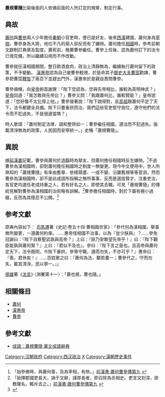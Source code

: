 '''蕭規曹隨'''比喻後面的人依循前面的人所訂定的規章，制定行事。

== 典故 ==
[[蕭何|蕭何]]與[[曹參|曹參]]兩人少年擔任[[秦朝|秦朝]]小官吏時，便已是好友，後來[[西漢|西漢]]建國，蕭何身為[[宰相|宰相]]，曹參身為大將，地位不凡的兩人卻反而有了嫌隙。蕭何擔任[[相國|相國]]時，參考前朝文獻制訂典章及製度。蕭死前，推薦曹參繼任。曹參上任後，認為蕭何訂下的法令已很完備，所以繼續沿用而不作改動。

曹參就任漢相國期間，整日飲酒食肉，政治上清靜無為，繼續執行蕭何留下的政策，不予變動。 [[漢惠帝|漢惠帝]]認為自己被曹參輕視，於是命其子[[御史大夫|御史大夫]][[曹窋|曹窋]]勸諫，曹參把曹窋[[鞭笞|鞭笞]]了兩百下並趕出門外，漢惠帝於是親自責問曹參。

曹參摘帽，向[[漢惠帝|皇帝]]俯首謝罪：「陛下您認為，您與先帝相比，誰較為英明神武？」[[皇帝|皇帝]]回道：「我怎敢與先帝比？」曹參又問：「我跟蕭何比，誰較賢能？」皇帝說道：「您好像不太比得上他。」曹參接著說：「陛下說得對，且[[漢高祖|高祖]]跟蕭何平定了天下，法令都健全具備。陛下只要垂拱而治，我們這些官吏堅守崗位，遵守他們的法令而不犯過失，不是很適當嗎？」

時人歌頌：「蕭何制定法律，調和整齊如一；曹參繼任相國，遵法而不犯過失。施載清淨無為的政策，人民因而安寧統一。」史稱「蕭規曹隨」。

==異說==
據[[前漢書|前漢書]]記載，曹參與蕭何於[[沛縣|沛縣]]時為摯友，但蕭何擔任相國時反生嫌隙。<ref>「始參微時，與蕭何善，及為宰相，有隙。」[http://zh.wikisource.org/zh/%E6%BC%A2%E6%9B%B8/%E5%8D%B7039 前漢書‧蕭何曹參傳第九] {{Wayback|url=http://zh.wikisource.org/zh/%E6%BC%A2%E6%9B%B8/%E5%8D%B7039 |date=20150725235954 }}</ref>不過曹參為漢相國時，卻對蕭何擔任相國時之制度一無變更。現今中文使用中，世人所熟知的「蕭規曹隨」有率由舊章、依樣葫蘆、一成不變、沿襲舊規等等意涵，然而曹參為漢相國時，卻不是此成語所指稱之無所事事，反而是選拔賢才、注重吏治，各官吏均選任老成持重之人，若有好名之人，即使其去職。可見「蕭規曹隨」的傳統見解對曹參為漢相國的治術略有誤解。<ref>「始擇郡國吏長大，訥于文辭，謹厚長者，即召除為丞相史。吏言文刻深，欲務聲名，輒斥去之。」[http://zh.wikisource.org/zh/%E6%BC%A2%E6%9B%B8/%E5%8D%B7039 前漢書‧蕭何曹參傳第九] {{Wayback|url=http://zh.wikisource.org/zh/%E6%BC%A2%E6%9B%B8/%E5%8D%B7039 |date=20150725235954 }}</ref>曹參擔任相國時，對於下屬有極小過錯，反而為其隱忍不公開。<ref>{{Cite web |url=http://zh.wikisource.org/zh/%E6%BC%A2%E6%9B%B8/%E5%8D%B7039 |title=前漢書‧蕭何曹參傳第九 |accessdate=2010-09-28 |archive-date=2015-07-25 |archive-url=https://web.archive.org/web/20150725235954/https://zh.wikisource.org/zh/%E6%BC%A2%E6%9B%B8/%E5%8D%B7039 |dead-url=no }}</ref>

==参考文獻==
原典內容如下：
[[司馬遷|司馬遷]]著《史記·卷五十四·曹相國世家》：「參代何為漢相國，舉事無所變更，一遵蕭何約束。……惠帝怪相國不治事，以為『豈少朕與』？……參免冠謝曰：『陛下自察聖武孰與高帝？』上曰：『朕乃安敢望先帝乎！』曰：『陛下觀臣能孰與蕭何賢？』上曰：『君似不及也』。參曰：『陛下言之是也。且高帝與蕭何定天下，法令既明，今陛下垂拱，參等守職，遵而勿失，不亦可乎？』惠帝曰：『善。君休矣！』……百姓歌之曰：『蕭何為法，顜若畫一；曹參代之，守而勿失。載其清淨，民以寧一。』」

[[揚雄|揚雄]]著《[[法言|法言]]》·〈淵騫第十一〉：「蕭也規，曹也隨。」

==相關條目==
*[[蕭何|蕭何]]
*[[漢惠帝|漢惠帝]]
*[[曹參|曹參]]

==參考文獻==
*[https://web.archive.org/web/20170305003007/http://idiom.rekday.com/idiom/%E8%95%AD%E8%A6%8F%E6%9B%B9%E9%9A%A8 成語：蕭規曹隨 華文成語辭典]
<div class="references-small">
<references />
</div>

{{漢朝歷史事件}}
[[Category:汉朝政府|Category:汉朝政府]]
[[Category:西汉政治|Category:西汉政治]]
[[Category:成語|X]]
[[Category:漢朝歷史事件|Category:漢朝歷史事件]]